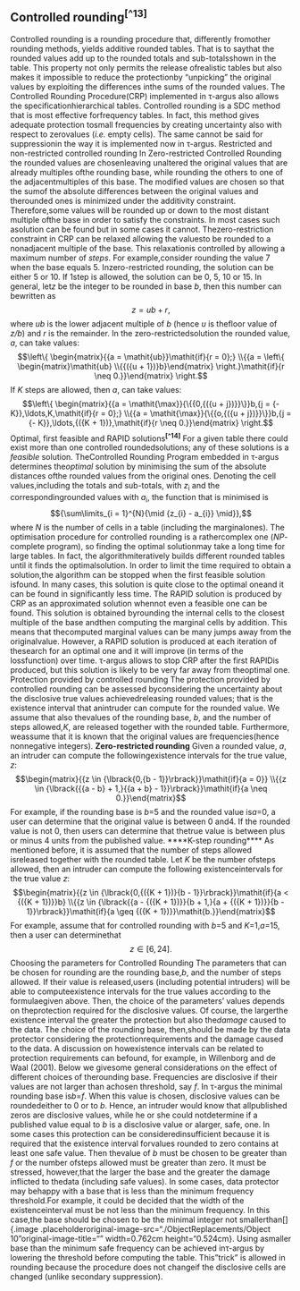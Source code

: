 ## Controlled rounding^[^13]^
Controlled rounding is a rounding procedure that, differently fromother rounding methods, yields additive rounded tables. That is to saythat the rounded values add up to the rounded totals and sub-totalsshown in the table. This property not only permits the release ofrealistic tables but also makes it impossible to reduce the protectionby "unpicking" the original values by exploiting the differences inthe sums of the rounded values. The Controlled Rounding Procedure(CRP) implemented in τ-argus also allows the specificationhierarchical tables.
Controlled rounding is a SDC method that is most effective forfrequency tables. In fact, this method gives adequate protection tosmall frequencies by creating uncertainty also with respect to zerovalues (*i.e.* empty cells). The same cannot be said for suppressionin the way it is implemented now in τ-argus.
Restricted and non-restricted controlled rounding
In Zero-restricted Controlled Rounding the rounded values are chosenleaving unaltered the original values that are already multiples ofthe rounding base, while rounding the others to one of the adjacentmultiples of this base. The modified values are chosen so that the sumof the absolute differences between the original values and therounded ones is minimized under the additivity constraint. Therefore,some values will be rounded up or down to the most distant multiple ofthe base in order to satisfy the constraints. In most cases such asolution can be found but in some cases it cannot. Thezero-restriction constraint in CRP can be relaxed allowing the valuesto be rounded to a nonadjacent multiple of the base. This relaxationis controlled by allowing a maximum number of *steps*. For example,consider rounding the value 7 when the base equals 5. Inzero-restricted rounding, the solution can be either 5 or 10. If 1step is allowed, the solution can be 0, 5, 10 or 15. In general, let*z* be the integer to be rounded in base *b*, then this number can bewritten as
$${z = {\mathit{ub} + r}},$$
where *ub* is the lower adjacent multiple of *b* (hence *u* is thefloor value of *z/b*) and *r* is the remainder. In the zero-restrictedsolution the rounded value, *a*, can take values:
$$\left\{ \begin{matrix}{{a = \mathit{ub}}\mathit{if}{r = 0};} \\{{a = \left\{ \begin{matrix}\mathit{ub} \\{{({u + 1})}b}\end{matrix} \right.}\mathit{if}{r \neq 0.}}\end{matrix} \right.$$
If *K* steps are allowed, then *a*, can take values:
$$\left\{ \begin{matrix}{{a = \mathit{\max}}{\{{0,{({u + j})}}\}}b,{j = {- K}},\ldots,K,\mathit{if}{r = 0};} \\{{a = \mathit{\max}}{\{{o,{({u + j})}}\}}b,{j = {- K}},\ldots,{({K + 1})},\mathit{if}{r \neq 0.}}\end{matrix} \right.$$
Optimal, first feasible and RAPID solutions^**[^14]**^
For a given table there could exist more than one controlled roundedsolutions; any of these solutions is a *feasible* solution. TheControlled Rounding Program embedded in τ-argus determines the*optimal* solution by minimising the sum of the absolute distances ofthe rounded values from the original ones. Denoting the cell values,including the totals and sub-totals, with *z*~i~ and the correspondingrounded values with *a*~i~, the function that is minimised is
$${\sum\limits_{i = 1}^{N}{\mid {z_{i} - a_{i}} \mid}},$$
where *N* is the number of cells in a table (including the marginalones). The optimisation procedure for controlled rounding is a rathercomplex one (*NP*-complete program), so finding the optimal solutionmay take a long time for large tables. In fact, the algorithmiteratively builds different rounded tables until it finds the optimalsolution. In order to limit the time required to obtain a solution,the algorithm can be stopped when the first feasible solution isfound. In many cases, this solution is quite close to the optimal oneand it can be found in significantly less time.
The RAPID solution is produced by CRP as an approximated solution whennot even a feasible one can be found. This solution is obtained byrounding the internal cells to the closest multiple of the base andthen computing the marginal cells by addition. This means that thecomputed marginal values can be many jumps away from the originalvalue. However, a RAPID solution is produced at each iteration of thesearch for an optimal one and it will improve (in terms of the lossfunction) over time. τ-argus allows to stop CRP after the first RAPIDis produced, but this solution is likely to be very far away from theoptimal one.
Protection provided by controlled rounding
The protection provided by controlled rounding can be assessed byconsidering the uncertainty about the disclosive true values achievedreleasing rounded values; that is the existence interval that anintruder can compute for the rounded value. We assume that also thevalues of the rounding base, *b*, and the number of steps allowed,*K*, are released together with the rounded table. Furthermore, weassume that it is known that the original values are frequencies(hence nonnegative integers).
**Zero-restricted rounding**
Given a rounded value, *a*, an intruder can compute the followingexistence intervals for the true value, *z*:
$$\begin{matrix}{{z \in {\lbrack{0,{b - 1}}\rbrack}}\mathit{if}{a = 0}} \\{{z \in {\lbrack{{{a - b} + 1,}{{a + b} - 1}}\rbrack}}\mathit{if}{a \neq 0.}}\end{matrix}$$
For example, if the rounding base is *b*=5 and the rounded value is*a*=0, a user can determine that the original value is between 0 and4. If the rounded value is not 0, then users can determine that thetrue value is between plus or minus 4 units from the published value.
****K-step rounding****
As mentioned before, it is assumed that the number of steps allowed isreleased together with the rounded table. Let *K* be the number ofsteps allowed, then an intruder can compute the following existenceintervals for the true value *z*:
$$\begin{matrix}{{z \in {\lbrack{0,{({K + 1})}{b - 1}}\rbrack}}\mathit{if}{a < {({K + 1})}}b} \\{{z \in {\lbrack{{a - {({K + 1})}}{b + 1,}{a + {({K + 1})}}{b - 1}}\rbrack}}\mathit{if}{a \geq {({K + 1})}}\mathit{b.}}\end{matrix}$$
For example, assume that for controlled rounding with *b*=5 and *K*=1,*a*=15, then a user can determinethat$${z \in {\lbrack{6,24}\rbrack}}.$$
Choosing the parameters for Controlled Rounding
The parameters that can be chosen for rounding are the rounding base,*b*, and the number of steps allowed. If their value is released,users (including potential intruders) will be able to computeexistence intervals for the true values according to the formulaegiven above. Then, the choice of the parameters' values depends on theprotection required for the disclosive values. Of course, the largerthe existence interval the greater the protection but also the*damage* caused to the data. The choice of the rounding base, then,should be made by the data protector considering the protectionrequirements and the damage caused to the data. A discussion on howexistence intervals can be related to protection requirements can befound, for example, in Willenborg and de Waal (2001). Below we givesome general considerations on the effect of different choices of therounding base.
Frequencies are disclosive if their values are not larger than achosen threshold, say *f*. In τ-argus the minimal rounding base is*b*=*f*. When this value is chosen, disclosive values can be roundedeither to 0 or to *b*. Hence, an intruder would know that allpublished zeros are disclosive values, while he or she could notdetermine if a published value equal to *b* is a disclosive value or alarger, safe, one. In some cases this protection can be consideredinsufficient because it is required that the existence interval forvalues rounded to zero contains at least one safe value. Then thevalue of *b* must be chosen to be greater than *f* or the number ofsteps allowed must be greater than zero. It must be stressed, however,that the larger the base and the greater the damage inflicted to thedata (including safe values). In some cases, data protector may behappy with a base that is less than the minimum frequency threshold.For example, it could be decided that the width of the existenceinterval must be not less than the minimum frequency. In this case,the base should be chosen to be the minimal integer not smallerthan[]{.image .placeholderoriginal-image-src="./ObjectReplacements/Object 10"original-image-title="" width=0.762cm height="0.524cm}. Using asmaller base than the minimum safe frequency can be achieved inτ-argus by lowering the threshold before computing the table. This"trick" is allowed in rounding because the procedure does not changeif the disclosive cells are changed (unlike secondary suppression).

